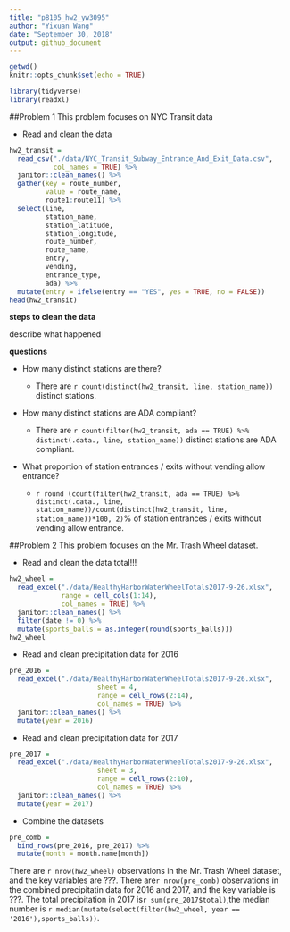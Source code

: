 ```yaml
---
title: "p8105_hw2_yw3095"
author: "Yixuan Wang"
date: "September 30, 2018"
output: github_document
---
```


```r
getwd()
knitr::opts_chunk$set(echo = TRUE)

library(tidyverse)
library(readxl)
```
##Problem 1
This problem focuses on NYC Transit data

*   Read and clean the data
```r
hw2_transit = 
  read_csv("./data/NYC_Transit_Subway_Entrance_And_Exit_Data.csv", 
           col_names = TRUE) %>% 
  janitor::clean_names() %>% 
  gather(key = route_number, 
         value = route_name, 
         route1:route11) %>% 
  select(line, 
         station_name,
         station_latitude,
         station_longitude,
         route_number, 
         route_name, 
         entry, 
         vending, 
         entrance_type, 
         ada) %>% 
  mutate(entry = ifelse(entry == "YES", yes = TRUE, no = FALSE))
head(hw2_transit)
```
**steps to clean the data**

describe what happened

**questions**

* How many distinct stations are there?

    * There are `r count(distinct(hw2_transit, line, station_name))` distinct stations.

* How many distinct stations are ADA compliant?

    * There are `r count(filter(hw2_transit, ada == TRUE) %>% distinct(.data., line, station_name))` distinct stations are ADA compliant.

* What proportion of station entrances / exits without vending allow entrance?

    *   `r round (count(filter(hw2_transit, ada == TRUE) %>% distinct(.data., line, station_name))/count(distinct(hw2_transit, line, station_name))*100, 2)`% of station entrances / exits without vending allow entrance.

##Problem 2
This problem focuses on the Mr. Trash Wheel dataset.

*   Read and clean the data  total!!!
```r
hw2_wheel = 
  read_excel("./data/HealthyHarborWaterWheelTotals2017-9-26.xlsx", 
             range = cell_cols(1:14),
             col_names = TRUE) %>% 
  janitor::clean_names() %>% 
  filter(date != 0) %>% 
  mutate(sports_balls = as.integer(round(sports_balls)))
hw2_wheel
```
*   Read and clean precipitation data for 2016
```r
pre_2016 = 
  read_excel("./data/HealthyHarborWaterWheelTotals2017-9-26.xlsx", 
                      sheet = 4,
                      range = cell_rows(2:14),
                      col_names = TRUE) %>%
  janitor::clean_names() %>% 
  mutate(year = 2016)
```
*   Read and clean precipitation data for 2017
```r
pre_2017 = 
  read_excel("./data/HealthyHarborWaterWheelTotals2017-9-26.xlsx", 
                      sheet = 3,
                      range = cell_rows(2:10),
                      col_names = TRUE) %>%
  janitor::clean_names() %>% 
  mutate(year = 2017)
```
*   Combine the datasets
```r
pre_comb = 
  bind_rows(pre_2016, pre_2017) %>%
  mutate(month = month.name[month])
```
There are `r nrow(hw2_wheel)` observations in the Mr. Trash Wheel dataset, and the key variables are ???. There are`r nrow(pre_comb)` observations in the combined precipitatin data for 2016 and 2017, and the key variable is ???.
The total precipitation in 2017 is`r sum(pre_2017$total)`,the median number is `r median(mutate(select(filter(hw2_wheel, year == '2016'),sports_balls))`.
